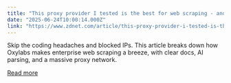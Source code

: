 ```yaml
---
title: "This proxy provider I tested is the best for web scraping - and it's not IPRoyal or MarsProxies"
date: "2025-06-24T10:00:14.000Z"
link: "https://www.zdnet.com/article/this-proxy-provider-i-tested-is-the-best-for-web-scraping-and-its-not-iproyal-or-marsproxies/"
---
```


Skip the coding headaches and blocked IPs. This article breaks down how Oxylabs makes enterprise web scraping a breeze, with clear docs, AI parsing, and a massive proxy network.

[Read more](https://www.zdnet.com/article/this-proxy-provider-i-tested-is-the-best-for-web-scraping-and-its-not-iproyal-or-marsproxies/)
